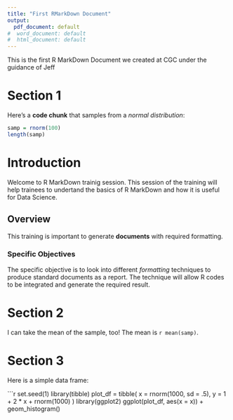 ---
title: "First RMarkDown Document"
output:
  pdf_document: default
#  word_document: default
#  html_document: default
---

This is the first R MarkDown Document we created at CGC under the guidance of Jeff

# Section 1

Here's a **code chunk** that samples from 
a _normal distribution_:

```{r}
samp = rnorm(100)
length(samp)
```

# Introduction
Welcome to R MarkDown trainig session. This session of the training will help trainees to undertand the basics of R MarkDown and how it is useful for Data Science.

## Overview
This training is important to generate **documents** with required formatting.

### Specific Objectives
The specific objective is to look into different *formatting* techniques to produce standard documents as a report. The technique will allow R codes to be integrated and generate the required result. 

# Section 2

I can take the mean of the sample, too!
The mean is `r mean(samp)`.

# Section 3

Here is a simple data frame: 

```{r}
set.seed(1)
library(tibble)
plot_df = tibble(
  x = rnorm(1000, sd = .5),
  y = 1 + 2 * x + rnorm(1000)
)
library(ggplot2)
ggplot(plot_df, aes(x = x)) + geom_histogram()
